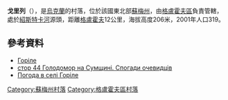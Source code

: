 {{coord|51|48|20|N|33|56|29|E|scale:100000_region:UA|display=title}}

'''戈里列'''（{{lang-uk|Горіле}}），是[[烏克蘭|烏克蘭]]的村落，位於該國東北部[[蘇梅州|蘇梅州]]，由[[格盧霍夫區|格盧霍夫區]]負責管轄，處於[[紹斯特卡河|紹斯特卡河]]源頭，距離[[格盧霍夫|格盧霍夫]]12公里，海拔高度206米，2001年人口319。

==參考資料==
* [https://web.archive.org/web/20160304211110/http://w1.c1.rada.gov.ua/pls/z7502/A005?rdat1=02.02.2010&rf7571=28888 Горіле]
* [https://web.archive.org/web/20160304083319/http://shron.chtyvo.org.ua/Piatachenko_Serhii/Holodomor_na_Sumschyni_u_spohadakh_ochevydtsiv_Knyha_2.pdf стор 44 Голодомор на Сумщині. Спогади очевидців]
* [http://weather.in.ua/ua/symskaja/5566 Погода в селі Горіле] {{Wayback|url=http://weather.in.ua/ua/symskaja/5566 |date=20111219212726 }}

{{DEFAULTSORT:Горіле}}

[[Category:蘇梅州村落|Category:蘇梅州村落]]
[[Category:格盧霍夫區村落|Category:格盧霍夫區村落]]


{{Sumy-geo-stub}}